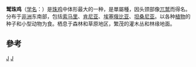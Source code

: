 {{Speciesbox 
| taxon = Acryllium vulturinum
| status = LC
| status_system = iucn3.1
| status_ref = <ref name=iucn>{{IUCN2009|assessors=BirdLife International|year=2008|title=Acryllium vulturinum|id=141382|downloaded=2009-09-14}}</ref>
| image = Vulturine Guineafowl.JPG
| authority = [[Thomas_Hardwicke|Hardwicke]], 1834
}}

'''鹫珠鸡'''（[[学名|学名]]：''{{lang|la|Acryllium vulturinum}}''）是[[珠鸡|珠鸡]]中体形最大的一种，是單屬種，因头颈部像[[兀鹫|兀鹫]]而得名。分布于[[非洲|非洲]]东南部，包括[[索马里|索马里]]、[[肯尼亚|肯尼亚]]、[[埃塞俄比亚|埃塞俄比亚]]、[[坦桑尼亚|坦桑尼亚]]。以各种[[植物|植物]]的种子和小型动物为食。栖息于森林和草原地区，繁茂的灌木丛和林缘地面。

== 參考 ==
{{reflist}}
{{雞形目|B.}}
{{Taxonbar|from=Q390270}}

[[Category:IUCN红色名录无危物种|J]]
[[Category:珠鸡科|J]]


{{鸡形目小作品}}